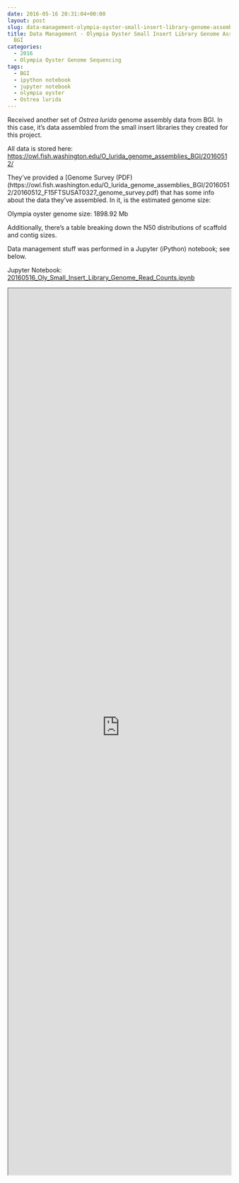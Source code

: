 ```yaml
---
date: 2016-05-16 20:31:04+00:00
layout: post
slug: data-management-olympia-oyster-small-insert-library-genome-assembly-from-bgi
title: Data Management - Olympia Oyster Small Insert Library Genome Assembly from
  BGI
categories:
  - 2016
  - Olympia Oyster Genome Sequencing
tags:
  - BGI
  - ipython notebook
  - jupyter notebook
  - olympia oyster
  - Ostrea lurida
---
```


Received another set of _Ostrea lurida_ genome assembly data from BGI. In this case, it's data assembled from the small insert libraries they created for this project.

All data is stored here: [https://owl.fish.washington.edu/O_lurida_genome_assemblies_BGI/20160512/](http://owl.fish.washington.edu/O_lurida_genome_assemblies_BGI/20160512/)

They've provided a [Genome Survey (PDF)(https://owl.fish.washington.edu/O_lurida_genome_assemblies_BGI/20160512/20160512_F15FTSUSAT0327_genome_survey.pdf) that has some info about the data they've assembled. In it, is the estimated genome size:

Olympia oyster genome size: 1898.92 Mb

Additionally, there's a table breaking down the N50 distributions of scaffold and contig sizes.

Data management stuff was performed in a Jupyter (iPython) notebook; see below.

Jupyter Notebook: [20160516_Oly_Small_Insert_Library_Genome_Read_Counts.ipynb](https://github.com/sr320/LabDocs/blob/master/jupyter_nbs/sam/20160516_Oly_Small_Insert_Library_Genome_Read_Counts.ipynb)

<iframe src="https://render.githubusercontent.com/view/ipynb?commit=12daacdc53842ba5f5adb216080ff18c64c8a9b8&enc;_url=68747470733a2f2f7261772e67697468756275736572636f6e74656e742e636f6d2f73723332302f4c6162446f63732f313264616163646335333834326261356635616462323136303830666631386336346338613962382f6a7570797465725f6e62732f73616d2f32303136303531365f4f6c795f536d616c6c5f496e736572745f4c6962726172795f47656e6f6d655f526561645f436f756e74732e6970796e62&nwo;=sr320%2FLabDocs&path;=jupyter_nbs%2Fsam%2F20160516_Oly_Small_Insert_Library_Genome_Read_Counts.ipynb&repository;_id=13746500#91d07f8a-eba1-4969-9105-cca2bfa648b3" width="100%" height="2000" scrolling="yes"></iframe>

